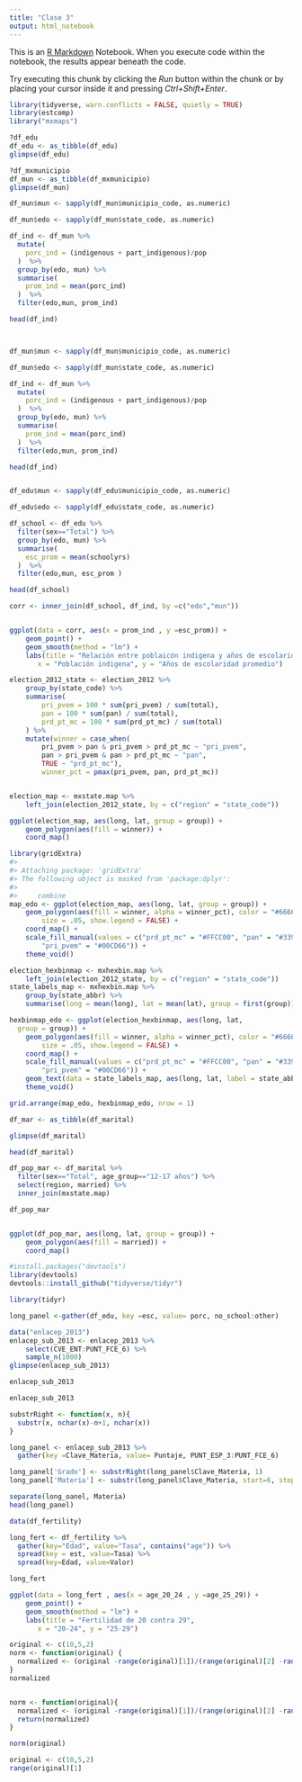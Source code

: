 ```yaml
---
title: "Clase 3"
output: html_notebook
---
```


This is an [R Markdown](http://rmarkdown.rstudio.com) Notebook. When you execute code within the notebook, the results appear beneath the code. 

Try executing this chunk by clicking the *Run* button within the chunk or by placing your cursor inside it and pressing *Ctrl+Shift+Enter*. 

```r
library(tidyverse, warn.conflicts = FALSE, quietly = TRUE)
library(estcomp)
library("mxmaps")
```


```r
?df_edu
df_edu <- as_tibble(df_edu)
glimpse(df_edu)
```


```r
?df_mxmunicipio
df_mun <- as_tibble(df_mxmunicipio)
glimpse(df_mun)
```

```r

df_mun$mun <- sapply(df_mun$municipio_code, as.numeric) 

df_mun$edo <- sapply(df_mun$state_code, as.numeric) 

df_ind <- df_mun %>% 
  mutate(
    porc_ind = (indigenous + part_indigenous)/pop 
  )  %>% 
  group_by(edo, mun) %>% 
  summarise(
    prom_ind = mean(porc_ind)
  )  %>% 
  filter(edo,mun, prom_ind)

head(df_ind)



df_mun$mun <- sapply(df_mun$municipio_code, as.numeric) 

df_mun$edo <- sapply(df_mun$state_code, as.numeric) 

df_ind <- df_mun %>% 
  mutate(
    porc_ind = (indigenous + part_indigenous)/pop 
  )  %>% 
  group_by(edo, mun) %>% 
  summarise(
    prom_ind = mean(porc_ind)
  )  %>% 
  filter(edo,mun, prom_ind)

head(df_ind)


df_edu$mun <- sapply(df_edu$municipio_code, as.numeric) 

df_edu$edo <- sapply(df_edu$state_code, as.numeric) 

df_school <- df_edu %>% 
  filter(sex=="Total") %>% 
  group_by(edo, mun) %>% 
  summarise(
    esc_prom = mean(schoolyrs)
  )  %>% 
  filter(edo,mun, esc_prom )

head(df_school)

corr <- inner_join(df_school, df_ind, by =c("edo","mun"))



```

```r
ggplot(data = corr, aes(x = prom_ind , y =esc_prom)) +
    geom_point() + 
    geom_smooth(method = "lm") + 
    labs(title = "Relación entre poblaicón indigena y años de escolaridad por municipio", 
       x = "Población indigena", y = "Años de escolaridad promedio")


```


```r
election_2012_state <- election_2012 %>%
    group_by(state_code) %>%
    summarise(
        pri_pvem = 100 * sum(pri_pvem) / sum(total),
        pan = 100 * sum(pan) / sum(total),
        prd_pt_mc = 100 * sum(prd_pt_mc) / sum(total)
    ) %>%
    mutate(winner = case_when(
        pri_pvem > pan & pri_pvem > prd_pt_mc ~ "pri_pvem",
        pan > pri_pvem & pan > prd_pt_mc ~ "pan",
        TRUE ~ "prd_pt_mc"), 
        winner_pct = pmax(pri_pvem, pan, prd_pt_mc))


election_map <- mxstate.map %>% 
    left_join(election_2012_state, by = c("region" = "state_code")) 

ggplot(election_map, aes(long, lat, group = group)) +
    geom_polygon(aes(fill = winner)) +
    coord_map()
```


```r
library(gridExtra)
#> 
#> Attaching package: 'gridExtra'
#> The following object is masked from 'package:dplyr':
#> 
#>     combine
map_edo <- ggplot(election_map, aes(long, lat, group = group)) +
    geom_polygon(aes(fill = winner, alpha = winner_pct), color = "#666666", 
        size = .05, show.legend = FALSE) +
    coord_map() +
    scale_fill_manual(values = c("prd_pt_mc" = "#FFCC00", "pan" = "#3399FF", 
        "pri_pvem" = "#00CD66")) + 
    theme_void()

election_hexbinmap <- mxhexbin.map %>% 
    left_join(election_2012_state, by = c("region" = "state_code")) 
state_labels_map <- mxhexbin.map %>% 
    group_by(state_abbr) %>% 
    summarise(long = mean(long), lat = mean(lat), group = first(group))

hexbinmap_edo <- ggplot(election_hexbinmap, aes(long, lat, 
  group = group)) +
    geom_polygon(aes(fill = winner, alpha = winner_pct), color = "#666666", 
        size = .05, show.legend = FALSE) +
    coord_map() +
    scale_fill_manual(values = c("prd_pt_mc" = "#FFCC00", "pan" = "#3399FF", 
        "pri_pvem" = "#00CD66")) +
    geom_text(data = state_labels_map, aes(long, lat, label = state_abbr)) +
    theme_void()

grid.arrange(map_edo, hexbinmap_edo, nrow = 1)
```

```r
df_mar <- as_tibble(df_marital)
```

```r
glimpse(df_marital)
```

```r
head(df_marital)
```

```r
df_pop_mar <- df_marital %>% 
  filter(sex=="Total", age_group=="12-17 años") %>% 
  select(region, married) %>%
  inner_join(mxstate.map)

df_pop_mar



```


```r
ggplot(df_pop_mar, aes(long, lat, group = group)) +
    geom_polygon(aes(fill = married)) +
    coord_map()
```


```r
#install.packages("devtools")
library(devtools)
devtools::install_github("tidyverse/tidyr")
```
```r
library(tidyr)
```

```r
long_panel <-gather(df_edu, key =esc, value= porc, no_school:other)
```

```r
data("enlacep_2013")
enlacep_sub_2013 <- enlacep_2013 %>% 
    select(CVE_ENT:PUNT_FCE_6) %>% 
    sample_n(1000)
glimpse(enlacep_sub_2013)
```

```r
enlacep_sub_2013 

```


```r
enlacep_sub_2013 

substrRight <- function(x, n){
  substr(x, nchar(x)-n+1, nchar(x))
}

long_panel <- enlacep_sub_2013 %>% 
  gather(key =Clave_Materia, value= Puntaje, PUNT_ESP_3:PUNT_FCE_6)

long_panel['Grado'] <- substrRight(long_panel$Clave_Materia, 1)
long_panel['Materia'] <- substr(long_panel$Clave_Materia, start=6, stop=8)

separate(long_oanel, Materia)
head(long_panel)
```

```r
data(df_fertility)

long_fert <- df_fertility %>% 
  gather(key="Edad", value="Tasa", contains("age")) %>%
  spread(key = est, value=Tasa) %>% 
  spread(key=Edad, value=Valor)

long_fert 

```

```r
ggplot(data = long_fert , aes(x = age_20_24 , y =age_25_29)) +
    geom_point() + 
    geom_smooth(method = "lm") + 
    labs(title = "Fertilidad de 20 contra 29", 
       x = "20-24", y = "25-29")

```


```r
original <- c(10,5,2)
norm <- function(original) {
  normalized <- (original -range(original)[1])/(range(original)[2] -range(original)[1])
}
normalized  


norm <- function(original){
  normalized <- (original -range(original)[1])/(range(original)[2] -range(original)[1])
  return(normalized)
}

norm(original)
```


```r
original <- c(10,5,2)
range(original)[1]
```


